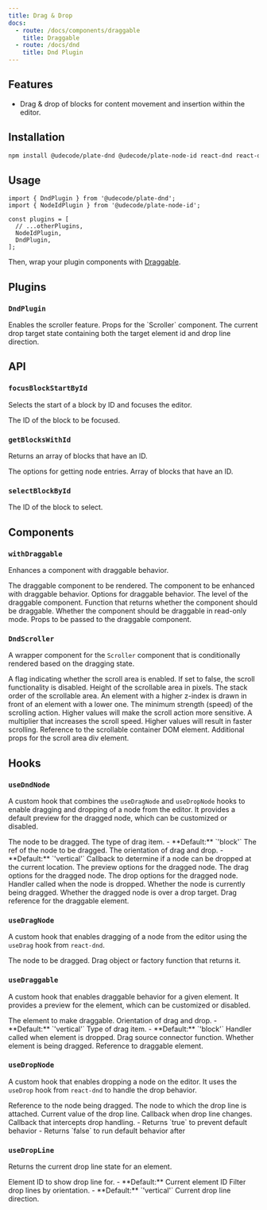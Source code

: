 ```yaml
---
title: Drag & Drop
docs:
  - route: /docs/components/draggable
    title: Draggable
  - route: /docs/dnd
    title: Dnd Plugin
---
```


<ComponentPreview name="dnd-demo" />

<PackageInfo>

## Features

- Drag & drop of blocks for content movement and insertion within the editor.

</PackageInfo>

## Installation

```bash
npm install @udecode/plate-dnd @udecode/plate-node-id react-dnd react-dnd-html5-backend
```

## Usage

```tsx
import { DndPlugin } from '@udecode/plate-dnd';
import { NodeIdPlugin } from '@udecode/plate-node-id';

const plugins = [
  // ...otherPlugins,
  NodeIdPlugin,
  DndPlugin,
];
```

Then, wrap your plugin components with [Draggable](/docs/components/draggable).

## Plugins

### `DndPlugin`

<API name="DndPlugin">
<APIOptions>
  <APIItem name="enableScroller" type="boolean" optional>
    Enables the scroller feature.
  </APIItem>
  <APIItem name="scrollerProps" type="Partial<ScrollerProps>" optional>
    Props for the `Scroller` component.
  </APIItem>
  <APIItem name="dropTarget" type="{ id: string | null; line: DropLineDirection }" optional>
    The current drop target state containing both the target element id and drop line direction.
  </APIItem>
</APIOptions>
</API>

## API

### `focusBlockStartById`

Selects the start of a block by ID and focuses the editor.

<API name="focusBlockStartById">
<APIParameters>
  <APIItem name="id" type="string">
    The ID of the block to be focused.
  </APIItem>
</APIParameters>
</API>

### `getBlocksWithId`

Returns an array of blocks that have an ID.

<API name="getBlocksWithId">
<APIOptions type="EditorNodesOptions">
  The options for getting node entries.
</APIOptions>

<APIReturns type="NodeEntry[]">
  Array of blocks that have an ID.
</APIReturns>
</API>

### `selectBlockById`

<API name="selectBlockById">
<APIParameters>
  <APIItem name="id" type="string">
    The ID of the block to select.
  </APIItem>
</APIParameters>
</API>

## Components

### `withDraggable`

Enhances a component with draggable behavior.

<API name="withDraggable">
<APIParameters>
  <APIItem name="Draggable" type="React.FC">
    The draggable component to be rendered.
  </APIItem>
  <APIItem name="Component" type="React.FC">
    The component to be enhanced with draggable behavior.
  </APIItem>
  <APIItem name="options" type="WithDraggableOptions" optional>
    Options for draggable behavior.
  </APIItem>
</APIParameters>

<APIOptions type="WithDraggableOptions">
  <APIItem name="level" type="number | null" optional>
    The level of the draggable component.
  </APIItem>
  <APIItem name="filter" type="(editor: PlateEditor, path: Path) => boolean" optional>
    Function that returns whether the component should be draggable.
  </APIItem>
  <APIItem name="allowReadOnly" type="boolean" optional>
    Whether the component should be draggable in read-only mode.
  </APIItem>
  <APIItem name="draggableProps" type="T" optional>
    Props to be passed to the draggable component.
  </APIItem>
</APIOptions>
</API>

### `DndScroller`

A wrapper component for the `Scroller` component that is conditionally rendered based on the dragging state.

<API name="DndScroller">
<APIState>
  <APIItem name="enabled" type="boolean">
    A flag indicating whether the scroll area is enabled. If set to false, the scroll functionality is disabled.
  </APIItem>
  <APIItem name="height" type="number">
    Height of the scrollable area in pixels.
  </APIItem>
  <APIItem name="zIndex" type="number">
    The stack order of the scrollable area. An element with a higher z-index is drawn in front of an element with a lower one.
  </APIItem>
  <APIItem name="minStrength" type="number">
    The minimum strength (speed) of the scrolling action. Higher values will make the scroll action more sensitive.
  </APIItem>
  <APIItem name="strengthMultiplier" type="number">
    A multiplier that increases the scroll speed. Higher values will result in faster scrolling.
  </APIItem>
  <APIItem name="containerRef" type="RefObject<any>">
    Reference to the scrollable container DOM element.
  </APIItem>
  <APIItem name="scrollAreaProps" type="HTMLAttributes<HTMLDivElement>">
    Additional props for the scroll area div element.
  </APIItem>
</APIState>
</API>

## Hooks

### `useDndNode`

A custom hook that combines the `useDragNode` and `useDropNode` hooks to enable dragging and dropping of a node from the editor. It provides a default preview for the dragged node, which can be customized or disabled.

<API name="useDndNode">
<APIOptions type="UseDndNodeOptions">
  <APIItem name="element" type="TElement">
    The node to be dragged.
  </APIItem>
  <APIItem name="type" type="string" optional>
    The type of drag item.
    - **Default:** `'block'`
  </APIItem>
  <APIItem name="nodeRef" type="any">
    The ref of the node to be dragged.
  </APIItem>
  <APIItem name="orientation" type="'horizontal' | 'vertical'" optional>
    The orientation of drag and drop.
    - **Default:** `'vertical'`
  </APIItem>
  <APIItem name="canDropNode" type="(args: { dragEntry: NodeEntry; dragItem: DragItemNode; dropEntry: NodeEntry; editor: PlateEditor }) => boolean" optional>
    Callback to determine if a node can be dropped at the current location.
  </APIItem>
  <APIItem name="preview" type="previewOptions" optional>
    The preview options for the dragged node.
  </APIItem>
  <APIItem name="drag" type="dragOptions" optional>
    The drag options for the dragged node.
  </APIItem>
  <APIItem name="drop" type="dropOptions" optional>
    The drop options for the dragged node.
  </APIItem>
  <APIItem name="onDropHandler" type="string" optional>
    Handler called when the node is dropped.
  </APIItem>
</APIOptions>

<APIReturns type="object">
  <APIItem name="isDragging" type="boolean">
    Whether the node is currently being dragged.
  </APIItem>
  <APIItem name="isOver" type="boolean">
    Whether the dragged node is over a drop target.
  </APIItem>
  <APIItem name="dragRef" type="ConnectDragSource">
    Drag reference for the draggable element.
  </APIItem>
</APIReturns>
</API>

### `useDragNode`

A custom hook that enables dragging of a node from the editor using the `useDrag` hook from `react-dnd`.

<API name="useDragNode">
<APIOptions type="UseDragNodeOptions">
  <APIItem name="element" type="TElement">
    The node to be dragged.
  </APIItem>
  <APIItem name="item" type="DragObject | DragObjectFactory<DragObject>" optional>
    Drag object or factory function that returns it.
  </APIItem>
</APIOptions>
</API>

### `useDraggable`

A custom hook that enables draggable behavior for a given element. It provides a preview for the element, which can be customized or disabled.

<API name="useDraggable">
<APIOptions type="object">
  <APIItem name="element" type="TElement">
    The element to make draggable.
  </APIItem>
  <APIItem name="orientation" type="'horizontal' | 'vertical'" optional>
    Orientation of drag and drop.
    - **Default:** `'vertical'`
  </APIItem>
  <APIItem name="type" type="string" optional>
    Type of drag item.
    - **Default:** `'block'`
  </APIItem>
  <APIItem name="onDropHandler" type="function" optional>
    Handler called when element is dropped.
  </APIItem>
</APIOptions>

<APIReturns type="object">
  <APIItem name="handleRef" type="(element: Element | React.ReactElement | React.RefObject<any> | null) => void">
    Drag source connector function.
  </APIItem>
  <APIItem name="isDragging" type="boolean">
    Whether element is being dragged.
  </APIItem>
  <APIItem name="previewRef" type="React.RefObject<HTMLDivElement>">
    Reference to draggable element.
  </APIItem>
</APIReturns>
</API>

### `useDropNode`

A custom hook that enables dropping a node on the editor. It uses the `useDrop` hook from `react-dnd` to handle the drop behavior.

<API name="useDropNode">
<APIOptions type="UseDropNodeOptions">
  <APIItem name="nodeRef" type="any">
    Reference to the node being dragged.
  </APIItem>
  <APIItem name="element" type="TElement">
    The node to which the drop line is attached.
  </APIItem>
  <APIItem name="dropLine" type="string">
    Current value of the drop line.
  </APIItem>
  <APIItem name="onChangeDropLine" type="function">
    Callback when drop line changes.
  </APIItem>
  <APIItem name="onDropHandler" type="object">
    Callback that intercepts drop handling.
    - Returns `true` to prevent default behavior
    - Returns `false` to run default behavior after
  </APIItem>
</APIOptions>
</API>

### `useDropLine`

Returns the current drop line state for an element.

<API name="useDropLine">
<APIOptions type="object">
  <APIItem name="id" type="string" optional>
    Element ID to show drop line for.
    - **Default:** Current element ID
  </APIItem>
  <APIItem name="orientation" type="'horizontal' | 'vertical'" optional>
    Filter drop lines by orientation.
    - **Default:** `'vertical'`
  </APIItem>
</APIOptions>

<APIReturns type="object">
  <APIItem name="dropLine" type="'top' | 'bottom' | 'left' | 'right' | ''">
    Current drop line direction.
  </APIItem>
</APIReturns>
</API>
